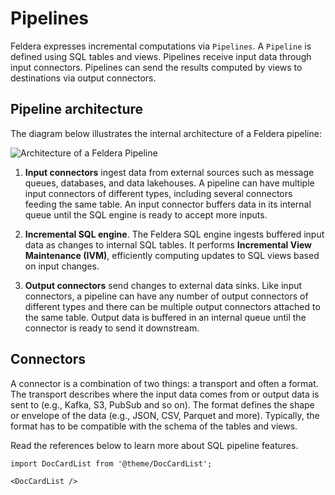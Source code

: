 # Pipelines

Feldera expresses incremental computations via `Pipelines`. A `Pipeline` is defined using SQL tables and views. Pipelines receive input data
through input connectors. Pipelines can send the results computed by views to destinations via output connectors.

## Pipeline architecture

The diagram below illustrates the internal architecture of a Feldera pipeline:

![Architecture of a Feldera Pipeline](pipeline_architecture.png)

1. **Input connectors** ingest data from external sources such as message queues, databases, and data lakehouses.  A pipeline can have multiple
  input connectors of different types, including several connectors feeding the same table.  An input connector buffers data in its
  internal queue until the SQL engine is ready to accept more inputs.

2. **Incremental SQL engine**. The Feldera SQL engine ingests buffered input data as changes to internal SQL tables. It performs
  **Incremental View Maintenance (IVM)**, efficiently computing updates to SQL views based on input changes.

3. **Output connectors** send changes to external data sinks. Like input connectors, a pipeline can have any number of
  output connectors of different types and there can be multiple output connectors attached to the same table.  Output data is buffered
  in an internal queue until the connector is ready to send it downstream.

## Connectors

A connector is a combination of two things: a transport and often a format. The transport describes where the input data comes from or output data is sent to (e.g., Kafka,
S3, PubSub and so on). The format defines the shape or envelope of the data (e.g., JSON, CSV, Parquet and more). Typically, the format has to be compatible
with the schema of the tables and views.

Read the references below to learn more about SQL pipeline features.

```mdx-code-block
import DocCardList from '@theme/DocCardList';

<DocCardList />
```

